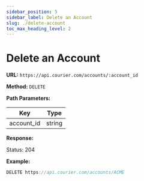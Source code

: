 ```yaml
---
sidebar_position: 5
sidebar_label: Delete an Account
slug: ./delete-account
toc_max_heading_level: 2
---
```


# Delete an Account

**URL:** `https://api.courier.com/accounts/:account_id`

**Method:** `DELETE`

**Path Parameters:**

| Key        | Type   |
| ---------- | ------ |
| account_id | string |

**Response:**

Status: 204

**Example:**

```js
DELETE https://api.courier.com/accounts/ACME
```
